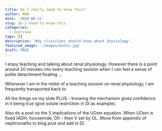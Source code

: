```yaml
---
title: Do I really need to know this?
author: RWH
date: '2020-06-11'
slug: do-i-need-to-know-this
categories:
  - overview
tags: []
description: 'Why clinicians should know about physiology'
featured_image: '/images/maths.jpg'
draft: TRUE
---
```


I enjoy teaching and talking about renal physiology.  However there is a point around 20 minutes into every teaching session when I can feel a sense of polite detachment floating ...

Whenever I am in the midst of a teaching session on renal physiology, I am frequently transported back to 

All the things on my slide PLUS - knowing the mechanism gives confidence in it being true (give solute restriction in DI as example).  

Also do a post on the 5 implications of the UOsm equation.  When UOsm is fixed (ADH, furosemide, DI) - then V set by OL.  Move from appendix of nephromaths to blog post and add in DI.  

